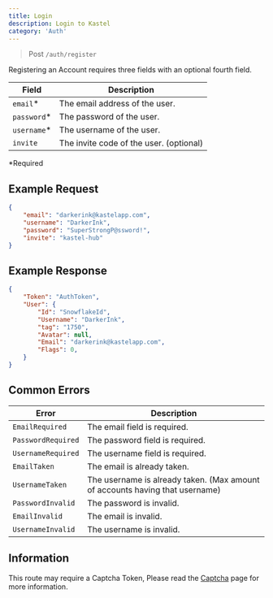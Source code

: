 ```yaml
---
title: Login
description: Login to Kastel
category: 'Auth'
---
```


>Post `/auth/register`

Registering an Account requires three fields with an optional fourth field.

| Field | Description |
| --- | --- |
| `email`* | The email address of the user. |
| `password`* | The password of the user. |
| `username`* | The username of the user. |
| `invite` | The invite code of the user. (optional) |

*Required


## Example Request

```json
{
    "email": "darkerink@kastelapp.com",
    "username": "DarkerInk",
    "password": "SuperStrongP@ssword!",
    "invite": "kastel-hub"
}
```

## Example Response

```json
{
    "Token": "AuthToken",
    "User": {
        "Id": "SnowflakeId",
        "Username": "DarkerInk",
        "tag": "1750",
        "Avatar": null,
        "Email": "darkerink@kastelapp.com",
        "Flags": 0,
    }
}
```

## Common Errors

| Error | Description |
| --- | --- |
| `EmailRequired` | The email field is required. |
| `PasswordRequired` | The password field is required. |
| `UsernameRequired` | The username field is required. |
| `EmailTaken` | The email is already taken. |
| `UsernameTaken` | The username is already taken. (Max amount of accounts having that username) |
| `PasswordInvalid` | The password is invalid. |
| `EmailInvalid` | The email is invalid. |
| `UsernameInvalid` | The username is invalid. |

## Information

This route may require a Captcha Token, Please read the [Captcha](/developers/captcha) page for more information.